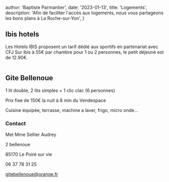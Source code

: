 
  author: 'Baptiste Parmantier',
  date: '2023-01-13',
  title: 'Logements',
  description: 'Afin de faciliter l\'accès aux logements, nous vous partageons les bons plans à La Roche-sur-Yon',
}


## Ibis hotels

Les Hotels IBIS proposent un tarif dédié aux sportifs en partenariat avec CFJ
Sur ibis à 55€ par chambre pour 1 ou 2 personnes, le petit déjeuné est de 12.90€.

<Image src={ibisLogo} alt="" />

## Gite Bellenoue

1 lit double, 2 lits simples + 1 clic clac (6 personnes)

Prix fixe de 150€ la nuit à 8 min du Vendespace

Cuisine équipée, terrasse, machine a laver, frigo, micro onde…

### Contact
Met Mme Sellier Audrey

2 bellenoue

85170 Le Poiré sur vie

06 37 78 31 25

gitebellenoue@orange.fr